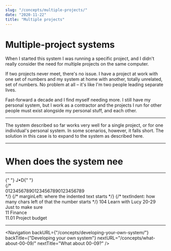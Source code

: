 ```yaml
---
slug: "/concepts/multiple-projects/"
date: "2020-11-22"
title: "Multiple projects"
---
```


# Multiple-project systems

When I started this system I was running a specific project, and I didn't
really consider the need for multiple projects on the same computer.

If two projects never meet, there's no issue. I have a project at work with one
set of numbers and my system at home with another, totally unrelated, set of
numbers. No problem at all – it's like I'm two people leading separate lives.

Fast-forward a decade and I find myself needing more. I still have my personal
system, but I work as a contractor and the projects I run for other people must
exist alongside my personal stuff, and each other.

---

The system described so far works very well for a single project, or for one
individual's personal system. In some scenarios, however, it falls short. The
solution in this case is to expand to the system as described here.

---

# When does the system nee

---

<!-- Let's build out a JD display box manually. -->

<div className="text-base bg-blue-900 rounded-md font-jdmono text-offwhite">
	<div className="py-1 pr-2 text-sm text-right text-white bg-blue-600 rounded-t-md">
		{" "}
		J•D{" "}
	</div>
	<div className="p-2">
		{/* <div>012345678901234567890123456789</div> */}
		{/* marginLeft: where the indented text starts */}
		{/* textIndent: how many chars left of that the number starts */}
		<Project>104 Learn with Lucy</Project>
		<Area classes="mt-24">20-29 Just to make sure</Area>
		<div style={{ marginLeft: "10ch", textIndent: "-3ch" }}>11 Finance</div>
		<div style={{ marginLeft: "13ch", textIndent: "-6ch" }}>
			11.01 Project budget
		</div>
	</div>
</div>

---

<Navigation
	backURL={"/concepts/developing-your-own-system/"}
	backTitle={"Developing your own system"}
	nextURL="/concepts/what-about-00-09/"
	nextTitle="What about 00-09?"
/>
